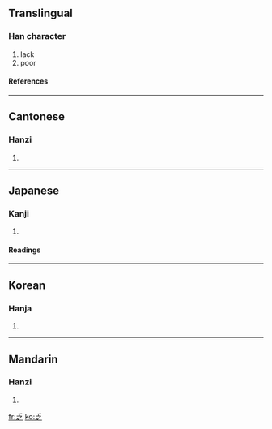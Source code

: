 ==Translingual==
===Han character===
{{Han char|rn=4|rad=丿|as=04|sn=5|four=2030<sub>7</sub>|canj=竹戈弓人 (HINO)|ids=⿱[[丿]][[之]]}}
# lack
# poor
====References====
{{Han ref|kx=0082.100|dkj=00133|hdz=10034.030|uh=4E4F|ud=20047|bh=A546|bd=42310}}
----

==Cantonese==
===Hanzi===
{{yue-hanzi|jyut=|y=fat6}}
# {{defn|Cantonese}}
----
==Japanese==
===Kanji===
{{ja-kanji|grade=c|rs=丿04}}
# {{defn|Japanese}}
====Readings====
{{ja-readings|on=[[ぼう]] (bō)|kun=[[とぼしい]] (toboshii)}}
----
==Korean==
===Hanja===
{{ko-hanja|hangeul=핍|rv=pip|mr=p'ip}}
# {{defn|Korean}}
----
==Mandarin==
===Hanzi===
{{cmn-hanzi|pin=[[fá]] ([[fa2]]), [[luò]] ([[luo4]]), [[yào]] ([[yao4]]), [[yuè]] ([[yue4]])|wg=fa<sup>2</sup>, lo<sup>4</sup>, yao<sup>4</sup>, yüeh<sup>4</sup>}}
# {{defn|Mandarin}}

[[fr:乏]]
[[ko:乏]]